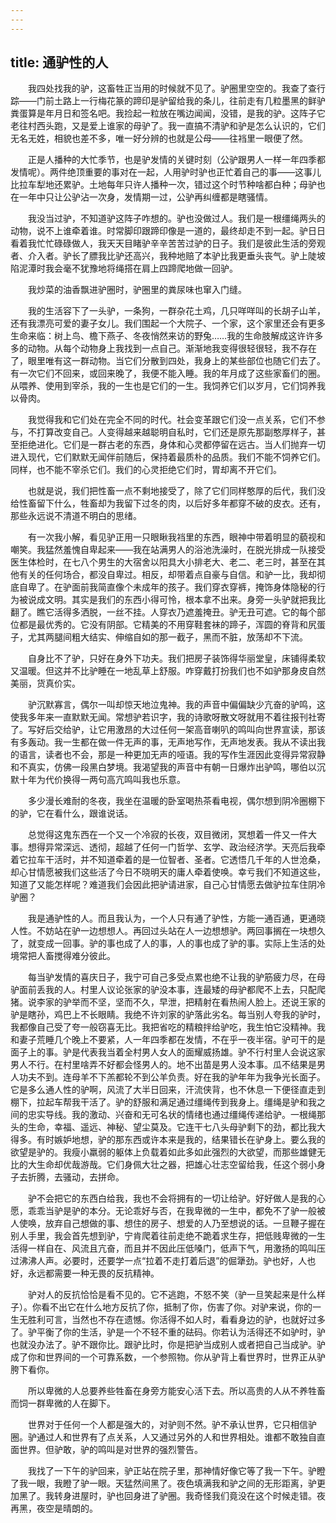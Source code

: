 ```yaml
---
---
---
```

title: 通驴性的人
---




　　我四处找我的驴，这畜牲正当用的时候就不见了。驴圈里空空的。我查了查行踪——门前土路上一行梅花篆的蹄印是驴留给我的条儿，往前走有几粒墨黑的鲜驴粪蛋算是年月日和签名吧。我捡起一粒放在嘴边闻闻，没错，是我的驴。这阵子它老往村西头跑，又是爱上谁家的母驴了。我一直搞不清驴和驴是怎么认识的，它们无名无姓，相貌也差不多，唯一好分辨的也就是公母——往裆里一眼便了然。

　　正是人播种的大忙季节，也是驴发情的关键时刻（公驴跟男人一样一年四季都发情呢）。两件绝顶重要的事对在一起，人用驴时驴也正忙着自己的事——这事儿比拉车犁地还累驴。土地每年只许人播种一次，错过这个时节种啥都白种；母驴也在一年中只让公驴沾一次身，发情期一过，公驴再纠缠都是瞎骚情。

　　我没当过驴，不知道驴这阵子咋想的。驴也没做过人。我们是一根缰绳两头的动物，说不上谁牵着谁。时常脚印跟蹄印像是一道的，最终却走不到一起。驴日日看着我忙忙碌碌做人，我天天目睹驴辛辛苦苦过驴的日子。我们是彼此生活的旁观者、介入者。驴长了膘我比驴还高兴，我种地赔了本驴比我更垂头丧气。驴上陡坡陷泥潭时我会毫不犹豫地将绳搭在肩上四蹄爬地做一回驴。

　　我炒菜的油香飘进驴圈时，驴圈里的粪尿味也窜入门缝。

　　我的生活容下了一头驴，一条狗，一群杂花土鸡，几只咩咩叫的长胡子山羊，还有我漂亮可爱的妻子女儿。我们围起一个大院子、一个家，这个家里还会有更多生命来临：树上鸟、檐下燕子、冬夜悄然来访的野兔……我的生命肢解成这许许多多的动物。从每个动物身上我找到一点自己。渐渐地我变得很轻很轻，我不存在了，眼里唯有这一群动物。当它们分散到四处，我身上的某些部位也随它们去了。有一次它们不回来，或回来晚了，我便不能入睡。我的年月成了这些家畜们的圈。从喂养、使用到宰杀，我的一生也是它们的一生。我饲养它们以岁月，它们饲养我以骨肉。

　　我觉得我和它们处在完全不同的时代。社会变革跟它们没一点关系，它们不参与，不打算改变自己。人变得越来越聪明自私时，它们还是原先那副憨厚样子，甚至拒绝进化。它们是一群古老的东西，身体和心灵都停留在远古。当人们抛弃一切进入现代，它们默默无闻伴前随后，保持着最质朴的品质。我们不能不饲养它们。同样，也不能不宰杀它们。我们的心灵拒绝它们时，胃却离不开它们。

　　也就是说，我们把性畜一点不剩地接受了，除了它们同样憨厚的后代，我们没给性畜留下什么，牲畜却为我留下过冬的肉，以后好多年都穿不破的皮衣。还有，那些永远说不清道不明白的思绪。

　　有一次我小解，看见驴正用一只眼瞅我裆里的东西，眼神中带着明显的藐视和嘲笑。我猛然羞愧自卑起来——我在站满男人的浴池洗澡时，在脱光排成一队接受医生体检时，在七八个男生的大宿舍以阳具大小排老大、老二、老三时，甚至在其他有关的任何场合，都没自卑过。相反，却带着点自豪与自信。和驴一比，我却彻底自卑了。在驴面前我简直像个未成年的孩子。我们穿衣穿裤，掩饰身体隐秘的行为被说成文明。其实是我们的东西小得可怜，根本拿不出来。身旁一头驴就把我比翻了。瞧它活得多洒脱，一丝不挂。人穿衣乃遮羞掩丑。驴无丑可遮。它的每个部位都是最优秀的。它没有阴部。它精美的不用穿鞋套袜的蹄子，浑圆的脊背和尻蛋子，尤其两腿间粗大结实、伸缩自如的那一截子，黑而不脏，放荡却不下流。

　　自身比不了驴，只好在身外下功夫。我们把房子装饰得华丽堂皇，床铺得柔软又温暖。但这并不比驴睡在一地乱草上舒服。咋穿戴打扮我们也不如驴那身皮自然美丽，货真价实。

　　驴沉默寡言，偶尔一叫却惊天地泣鬼神。我的声音中偏偏缺少亢奋的驴鸣，这使我多年来一直默默无闻。常想驴若识字，我的诗歌呀散文呀就用不着往报刊社寄了。写好后交给驴，让它用激昂的大过任何一架高音喇叭的鸣叫向世界宣读，那该有多轰动。我一生都在做一件无声的事，无声地写作，无声地发表。我从不读出我的语言，读者也不会，那是一种更加无声的哑语。我的写作生涯因此变得异常寂静和不真实，仿佛一段黑白梦境。我渴望我的声音中有朝一日爆炸出驴鸣，哪伯以沉默十年为代价换得一两句高亢鸣叫我也乐意。

　　多少漫长难耐的冬夜，我坐在温暖的卧室喝热茶看电视，偶尔想到阴冷圈棚下的驴，它在看什么，跟谁说话。

　　总觉得这鬼东西在一个又一个冷寂的长夜，双目微闭，冥想着一件又一件大事。想得异常深远、透彻，超越了任何一门哲学、玄学、政治经济学。天亮后我牵着它拉车干活时，并不知道牵着的是一位智者、圣者。它透悟几千年的人世沧桑，却心甘情愿被我们这些活了今日不晓明天的庸人牵着使唤。幸亏我们不知道这些，知道了又能怎样呢？难道我们会因此把驴请进家，自己心甘情愿去做驴拉车住阴冷驴圈？

　　我是通驴性的人。而且我认为，一个人只有通了驴性，方能一通百通，更通晓人性。不妨站在驴一边想想人。再回过头站在人一边想想驴。两回事搁在一块想久了，就变成一回事。驴的事也成了人的事，人的事也成了驴的事。实际上生活的处境常把人畜搅得难分彼此。

　　每当驴发情的喜庆日子，我宁可自己多受点累也绝不让我的驴筋疲力尽，在母驴面前丢我的人。村里人议论张家的驴没本事，连最矮的母驴都爬不上去，只配爬猪。说李家的驴举而不坚，坚而不久，早泄，把精射在看热闹人脸上。还说王家的驴是瞎孙，鸡巴上不长眼睛。我绝不许刘家的驴落此劣名。每当别人夸我的驴时，我都像自己受了夸一般窃喜无比。我把省吃的精粮拌给驴吃，我生怕它没精神。我和妻子荒睡几个晚上不要紧，人一年四季都在发情，不在乎一夜半宿。驴可干的是面子上的事。驴是代表我当着全村男人女人的面耀威扬雄。驴不行村里人会说这家男人不行。在村里啥弄不好都会怪男人的。地不出苗是男人没本事。瓜不结果是男人功夫不到。连母羊不下羔都轮不到公羊负责。好在我的驴年年为我争光长面子。它是多么通人性的驴啊，风流了大半日回来，汗流侠背，也不休息一下便径直走到棚下，拉起车帮我干活了。驴的舒服和满足通过缰绳传到我身上。缰绳是驴和我之间的忠实导线。我的激动、兴奋和无可名状的情绪也通过缰绳传递给驴。一根绳那头的生命，幸福、遥远、神秘、望尘莫及。它连干七八头母驴剩下的劲，都比我大得多。有时嫉妒地想，驴的那东西或许本来是我的，结果错长在驴身上。要么我的欲望是驴的。我瘦小羸弱的躯体上负载着如此多如此强烈的大欲望，而那些雄健无比的大生命却优哉游哉。它们身佩大壮之器，把雄心壮志空留给我，任这个弱小身子去折腾，去骚动，去拼命。

　　驴不会把它的东西白给我，我也不会将拥有的一切让给驴。好好做人是我的心愿，乖乖当驴是驴的本分。无论乖好与否，在我卑微的一生中，都免不了驴一般被人使唤，放弃自己想做的事、想住的房子、想爱的人乃至想说的话。一旦鞭子握在别人手里，我会首先想到驴，宁肯爬着往前走绝不跪着求生存，把低贱卑微的一生活得一样自在、风流且亢奋，而且并不因此压低嗓门，低声下气，用激扬的鸣叫压过沸沸人声。必要时，还要学一点“拉着不走打着后退”的倔犟劲。驴也好，人也好，永远都需要一种无畏的反抗精神。

　　驴对人的反抗恰恰是看不见的。它不逃跑，不怒不笑（驴一旦笑起来是什么样子）。你看不出它在什么地方反抗了你，抵制了你，伤害了你。对驴来说，你的一生无胜利可言，当然也不存在遗憾。你活得不如人时，看看身边的驴，也就好过多了。驴平衡了你的生活，驴是一个不轻不重的砝码。你若认为活得还不如驴时，驴也就没办法了。驴不跟你比。跟驴比时，你是把驴当成别人或者把自己当成驴。驴成了你和世界间的一个可靠系数，一个参照物。你从驴背上看世界时，世界正从驴胯下看你。

　　所以卑微的人总要养些牲畜在身旁方能安心活下去。所以高贵的人从不养牲畜而饲一群卑微的人在脚下。

　　世界对于任何一个人都是强大的，对驴则不然。驴不承认世界，它只相信驴圈。驴通过人和世界有了点关系，人又通过另外的人和世界相处。谁都不敢独自直面世界。但驴敢，驴的鸣叫是对世界的强烈警告。

　　我找了一下午的驴回来，驴正站在院子里，那神情好像它等了我一下午。驴瞪了我一眼，我瞪了驴一眼。天猛然间黑了。夜色填满我和驴之间的无形距离，驴更加黑了。我转身进屋时，驴也回身进了驴圈。我奇怪我们竟没在这个时候走错。夜再黑，夜空是晴朗的。